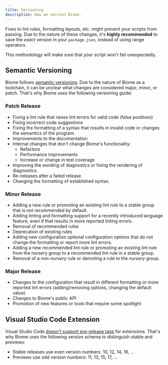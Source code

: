```yaml
---
title: Versioning
description: How we version Biome.
---
```


Fixes to lint rules, formatting layouts, etc. might prevent your scripts from passing. Due to the nature of these changes,
it's **highly recommended** to save the _exact_ version in your `package.json`, instead of using range operators.

This methodology will make sure that your script won't fail unexpectedly.

## Semantic Versioning

Biome follows [semantic versioning](https://semver.org/). Due to the nature of Biome as a toolchain, it can be unclear what changes are considered major, minor, or patch. That's why Biome uses the following versioning guide:

### Patch Release

* Fixing a lint rule that raises lint errors for valid code (false positives)
* Fixing incorrect code suggestions
* Fixing the formatting of a syntax that results in invalid code or changes the semantics of the program.
* Improvements to the documentation
* Internal changes that don't change Biome's functionality:
  * Refactors
  * Performance improvements
  * Increase or change in test coverage
* Improving the wording of diagnostics or fixing the rendering of diagnostics.
* Re-releases after a failed release
* Changing the formatting of established syntax.

### Minor Release

* Adding a new rule or promoting an existing lint rule to a stable group that is not recommended by default.
* Adding linting and formatting support for a recently introduced language feature, even if that results in more reported linting errors.
* Removal of recommended rules
* Deprecation of existing rules
* Adding new configuration optional configuration options that do not change the formatting or report more lint errors.
* Adding a new recommended lint rule or promoting an existing lint rule from the nursery group to a recommended lint rule in a stable group.
* Removal of a non-*nursery* rule or demoting a rule to the *nursery* group.

### Major Release
* Changes to the configuration that result in different formatting or more reported lint errors (adding/removing options, changing the default value)
* Changes to Biome's public API
* Promotion of new features or tools that require some spotlight

## Visual Studio Code Extension

Visual Studio Code [doesn't support pre-release tags](https://code.visualstudio.com/api/working-with-extensions/publishing-extension#prerelease-extensions) for extensions. That's why Biome uses the following version schema to distinguish stable and previews:
* Stable releases use even version numbers: 10, 12, 14, 16, ...
* Previews use odd version numbers: 11, 13, 15, 17, ...

